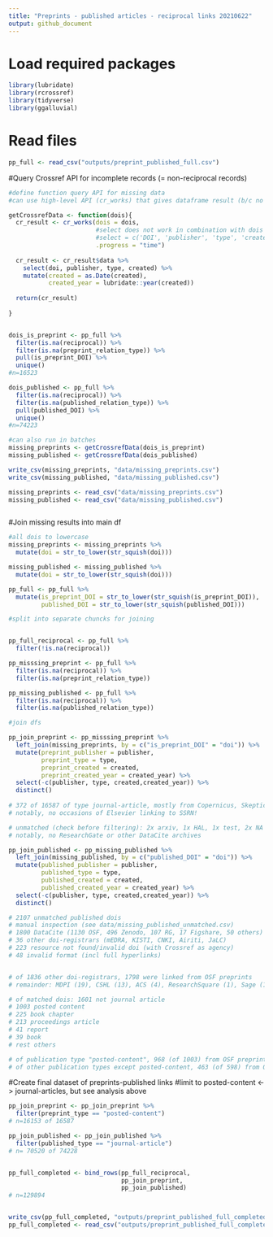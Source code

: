 ```yaml
---
title: "Preprints - published articles - reciprocal links 20210622"
output: github_document
---
```



# Load required packages 

```r

library(lubridate)
library(rcrossref)
library(tidyverse)
library(ggalluvial)
```


# Read files

```r

pp_full <- read_csv("outputs/preprint_published_full.csv")

```

#Query Crossref API for incomplete records (= non-reciprocal records)

```r

#define function query API for missing data
#can use high-level API (cr_works) that gives dataframe result (b/c no relation info requested)

getCrossrefData <- function(dois){
  cr_result <- cr_works(dois = dois,
                        #select does not work in combination with dois =
                        #select = c('DOI', 'publisher', 'type', 'created'),
                        .progress = "time")
  
  cr_result <- cr_result$data %>%
    select(doi, publisher, type, created) %>%
    mutate(created = as.Date(created),
           created_year = lubridate::year(created))
  
  return(cr_result)
  
}


dois_is_preprint <- pp_full %>%
  filter(is.na(reciprocal)) %>%
  filter(is.na(preprint_relation_type)) %>%
  pull(is_preprint_DOI) %>%
  unique()
#n=16523

dois_published <- pp_full %>%
  filter(is.na(reciprocal)) %>%
  filter(is.na(published_relation_type)) %>%
  pull(published_DOI) %>%
  unique()
#n=74223

#can also run in batches
missing_preprints <- getCrossrefData(dois_is_preprint)
missing_published <- getCrossrefData(dois_published)

write_csv(missing_preprints, "data/missing_preprints.csv")
write_csv(missing_published, "data/missing_published.csv")

missing_preprints <- read_csv("data/missing_preprints.csv")
missing_published <- read_csv("data/missing_published.csv")



```

#Join missing results into main df

```r


#all dois to lowercase 
missing_preprints <- missing_preprints %>%
  mutate(doi = str_to_lower(str_squish(doi)))

missing_published <- missing_published %>%
  mutate(doi = str_to_lower(str_squish(doi)))

pp_full <- pp_full %>%
  mutate(is_preprint_DOI = str_to_lower(str_squish(is_preprint_DOI)),
         published_DOI = str_to_lower(str_squish(published_DOI)))

#split into separate chuncks for joining         


pp_full_reciprocal <- pp_full %>%
  filter(!is.na(reciprocal))

pp_misssing_preprint <- pp_full %>%
  filter(is.na(reciprocal)) %>%
  filter(is.na(preprint_relation_type))

pp_missing_published <- pp_full %>%
  filter(is.na(reciprocal)) %>%
  filter(is.na(published_relation_type))

#join dfs

pp_join_preprint <- pp_misssing_preprint %>%
  left_join(missing_preprints, by = c("is_preprint_DOI" = "doi")) %>%
  mutate(preprint_publisher = publisher,
         preprint_type = type,
         preprint_created = created,
         preprint_created_year = created_year) %>%
  select(-c(publisher, type, created,created_year)) %>%
  distinct()
  
# 372 of 16587 of type journal-article, mostly from Copernicus, SkepticMed and Millennium Journals - the latter two with identical doi-pairs
# notably, no occasions of Elsevier linking to SSRN! 

# unmatched (check before filtering): 2x arxiv, 1x HAL, 1x test, 2x NA
# notably, no ResearchGate or other DataCite archives

pp_join_published <- pp_missing_published %>%
  left_join(missing_published, by = c("published_DOI" = "doi")) %>%
  mutate(published_publisher = publisher,
         published_type = type,
         published_created = created,
         published_created_year = created_year) %>%
  select(-c(publisher, type, created,created_year)) %>%
  distinct()

# 2107 unmatched published dois
# manual inspection (see data/missing_published_unmatched.csv)
# 1800 DataCite (1130 OSF, 496 Zenodo, 107 RG, 17 Figshare, 50 others)
# 36 other doi-registrars (mEDRA, KISTI, CNKI, Airiti, JaLC)
# 223 resource not found/invalid doi (with Crossref as agency)
# 48 invalid format (incl full hyperlinks)


# of 1836 other doi-registrars, 1798 were linked from OSF preprints
# remainder: MDPI (19), CSHL (13), ACS (4), ResearchSquare (1), Sage (1)

# of matched dois: 1601 not journal article
# 1003 posted content
# 225 book chapter
# 213 proceedings article 
# 41 report
# 39 book
# rest others

# of publication type "posted-content", 968 (of 1003) from OSF preprints
# of other publication types except posted-content, 463 (of 598) from OSF preprints

```

#Create final dataset of preprints-published links
#limit to posted-content <-> journal-articles, but see analysis above

```r

pp_join_preprint <- pp_join_preprint %>%
  filter(preprint_type == "posted-content")
# n=16153 of 16587

pp_join_published <- pp_join_published %>%
  filter(published_type == "journal-article")
# n= 70520 of 74228


pp_full_completed <- bind_rows(pp_full_reciprocal,
                               pp_join_preprint,
                               pp_join_published)
# n=129894


write_csv(pp_full_completed, "outputs/preprint_published_full_completed.csv")
pp_full_completed <- read_csv("outputs/preprint_published_full_completed.csv")


```



